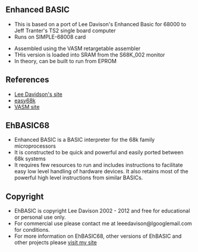 == Enhanced BASIC ==

* This is based on a port of Lee Davison's Enhanced Basic for 68000 to Jeff Tranter's TS2 single board computer
* Runs on SIMPLE-68008 card

* Assembled using the VASM retargetable assembler
* THis version is loaded into SRAM from the S68K_002 monitor
* In theory, can be built to run from EPROM

== References ==

* [http://retro.hansotten.nl/home/lee-davison-web-site/ Lee Davidson's site]
* [http://www.easy68k.com/applications.htm easy68k]
* [http://sun.hasenbraten.de/vasm/ VASM site]

== EhBASIC68 ==

* Enhanced BASIC is a BASIC interpreter for the 68k family microprocessors
* It is constructed to be quick and powerful and easily ported between 68k systems
* It requires few resources to run and includes instructions to facilitate easy low level handling of hardware devices. It also retains most of the powerful high level instructions from similar BASICs.

== Copyright ==

* EhBASIC is copyright Lee Davison 2002 - 2012 and free for educational or personal use only.
* For commercial use please contact me at leeedavison@lgooglemail.com for conditions.
* For more information on EhBASIC68, other versions of EhBASIC and other projects please [http://mycorner.no-ip.org/index.html visit my site]
